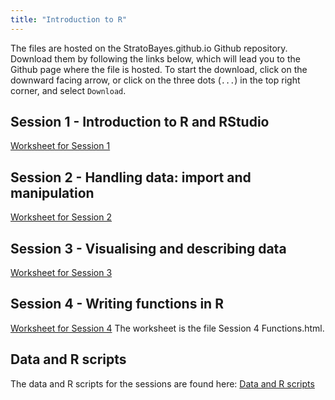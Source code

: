 ```yaml
---
title: "Introduction to R"
---
```


The files are hosted on the StratoBayes.github.io Github repository. Download them by following the links below, which will lead you to the Github page where the file is hosted. To start the download, click on the downward facing arrow, or click on the three dots (`...`) in the top right corner, and select `Download`.

## Session 1 - Introduction to R and RStudio

[Worksheet for Session 1](https://github.com/StratoBayes/StratoBayes.github.io/blob/ec1593c0201a0c439a6f12e94343b0d8b3c3d3d2/files/Session%201%20Introduction%20to%20R%20and%20RStudio.docx)

## Session 2 - Handling data: import and manipulation

[Worksheet for Session 2](https://github.com/StratoBayes/StratoBayes.github.io/blob/ec1593c0201a0c439a6f12e94343b0d8b3c3d3d2/files/Session%202%20Handling%20data.docx)

## Session 3 - Visualising and describing data

[Worksheet for Session 3](https://github.com/StratoBayes/StratoBayes.github.io/blob/ec1593c0201a0c439a6f12e94343b0d8b3c3d3d2/files/Session%203%20Visualising%20and%20describing%20data.docx)

## Session 4 - Writing functions in R

[Worksheet for Session 4](https://github.com/StratoBayes/StratoBayes.github.io/tree/ec1593c0201a0c439a6f12e94343b0d8b3c3d3d2/files/Session-4-Functions) The worksheet is the file Session 4 Functions.html.

## Data and R scripts

The data and R scripts for the sessions are found here: [Data and R scripts](https://github.com/StratoBayes/StratoBayes.github.io/tree/ec1593c0201a0c439a6f12e94343b0d8b3c3d3d2/files/data)
